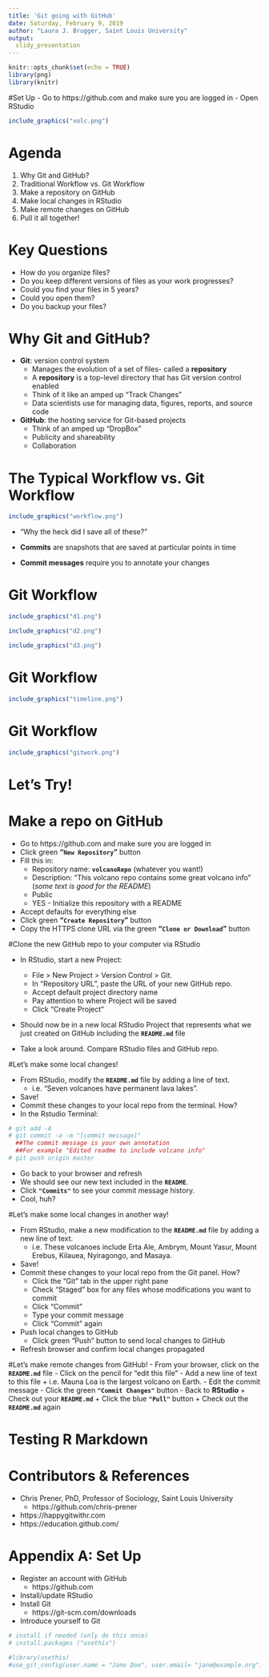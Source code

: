 ```yaml
---
title: 'Git going with GitHub' 
date: Saturday, February 9, 2019
author: "Laura J. Brugger, Saint Louis University"
output:
  slidy_presentation
---
```


```r
knitr::opts_chunk$set(echo = TRUE)
library(png)
library(knitr)

```

#Set Up 
- Go to https://github.com and make sure you are logged in
- Open RStudio 

```r
include_graphics("volc.png")
```


# Agenda

1. Why Git and GitHub? 
2. Traditional Workflow vs. Git Workflow
3. Make a repository on GitHub
4. Make local changes in RStudio
5. Make remote changes on GitHub
6. Pull it all together!

# Key Questions
- How do you organize files?
- Do you keep different versions of files as your work progresses?
- Could you find your files in 5 years?
- Could you open them? 
- Do you backup your files? 

# Why Git and GitHub?

- **Git**: version control system
    - Manages the evolution of a set of files- called a **repository**
    - A **repository** is a top-level directory that has Git version control enabled
    - Think of it like an amped up "Track Changes"
    - Data scientists use for managing data, figures, reports, and source code

- **GitHub**: the hosting service for Git-based projects
    - Think of an amped up "DropBox"
    - Publicity and shareability
    - Collaboration
    
# The Typical Workflow vs. Git Workflow


```r
include_graphics("workflow.png")
```

- "Why the heck did I save all of these?"

- **Commits** are snapshots that are saved at particular points in time

- **Commit messages** require you to annotate your changes

# Git Workflow

```r
include_graphics("d1.png")

```

```r
include_graphics("d2.png")

```

```r
include_graphics("d3.png")
```


# Git Workflow
```r
include_graphics("timeline.png")
```


# Git Workflow

```r
include_graphics("gitwork.png")
```

# Let's Try! 

# Make a repo on GitHub

- Go to https://github.com and make sure you are logged in
- Click green **"`New Repository`"** button
- Fill this in: 
    + Repository name: **`volcanoRepo`** (whatever you want!)
    + Description: "This volcano repo contains some great volcano info" (*some text is good for the README*)
    + Public
    + YES - Initialize this repository with a README
- Accept defaults for everything else
- Click green **"`Create Repository`"** button
- Copy the HTTPS clone URL via the green **"`Clone or Download`"** button

#Clone the new GitHub repo to your computer via RStudio

- In RStudio, start a new Project: 
    + File > New Project > Version Control > Git. 
    + In "Repository URL", paste the URL of your new GitHub repo.
    + Accept default project directory name
    + Pay attention to where Project will be saved
    + Click "Create Project"

- Should now be in a new local RStudio Project that represents what we just created on GitHub including the **`README.md`** file

- Take a look around. Compare RStudio files and GitHub repo.

#Let's make some local changes!

- From RStudio, modify the **`README.md`** file by adding a line of text. 
    + i.e. "Seven volcanoes have permanent lava lakes".
- Save! 
- Commit these changes to your local repo from the terminal. How? 
- In the Rstudio Terminal: 
```r
# git add -A
# git commit -a -m "[commit message]"
  ##The commit message is your own annotation
  ##For example "Edited readme to include volcano info"
# git push origin master
```
   
- Go back to your browser and refresh
- We should see our new text included in the **`README`**.
- Click **`"Commits"`** to see your commit message history. 
- Cool, huh?


#Let's make some local changes in another way!

- From RStudio, make a new modification to the **`README.md`** file by adding a new line of text. 
    + i.e. These volcanoes include Erta Ale, Ambrym, Mount Yasur, Mount Erebus, Kilauea, Nyiragongo, and Masaya. 
- Save!
- Commit these changes to your local repo from the Git panel. How? 
    + Click the "Git" tab in the upper right pane
    + Check "Staged" box for any files whose modifications you want to commit
    + Click "Commit"
    + Type your commit message
    + Click "Commit" again
- Push local changes to GitHub
    + Click green "Push" button to send local changes to GitHub
- Refresh browser and confirm local changes propagated 

#Let's make remote changes from GitHub!
- From your browser, click on the **`README.md`** file
- Click on the pencil for "edit this file"
- Add a new line of text to this file
    + i.e. Mauna Loa is the largest volcano on Earth.
- Edit the commit message 
- Click the green **`"Commit Changes"`** button
- Back to **RStudio** 
    + Check out your **`README.md`**
    + Click the blue **`"Pull"`** button
    + Check out the **`README.md`** again

# Testing R Markdown

# Contributors & References

- Chris Prener, PhD, Professor of Sociology, Saint Louis University
    + https://github.com/chris-prener
- https://happygitwithr.com
- https://education.github.com/

# Appendix A: Set Up

- Register an account with GitHub
    + https://github.com 
- Install/update RStudio
- Install Git
    + https://git-scm.com/downloads 
- Introduce yourself to Git

```r
# install if needed (only do this once)
# install.packages ("usethis")

#library(usethis)
#use_git_config(user.name = "Jane Doe", user.email= "jane@example.org")

```
